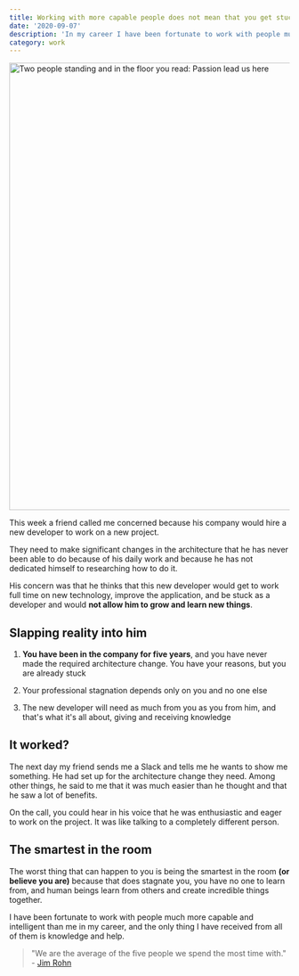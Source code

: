 ```yaml
---
title: Working with more capable people does not mean that you get stuck
date: '2020-09-07'
description: 'In my career I have been fortunate to work with people much more capable and intelligent than me and the only thing I have received from all of them is knowledge and help.'
category: work
---
```


<Image src="/images/blog/working-with-more-capable-people-does-not-mean-that-you-get-stuck/passion-lead-us-here.jpg" alt="Two people standing and in the floor you read: Passion lead us here" width="1202" height="803" />

This week a friend called me concerned because his company would hire a new developer to work on a new project.

They need to make significant changes in the architecture that he has never been able to do because of his daily work and because he has not dedicated himself to researching how to do it.

His concern was that he thinks that this new developer would get to work full time on new technology, improve the application, and be stuck as a developer and would **not allow him to grow and learn new things**.

## Slapping reality into him

1. **You have been in the company for five years**, and you have never made the required architecture change. You have your reasons, but you are already stuck

2. Your professional stagnation depends only on you and no one else

3. The new developer will need as much from you as you from him, and that's what it's all about, giving and receiving knowledge

## It worked?

The next day my friend sends me a Slack and tells me he wants to show me something. He had set up for the architecture change they need. Among other things, he said to me that it was much easier than he thought and that he saw a lot of benefits.

On the call, you could hear in his voice that he was enthusiastic and eager to work on the project. It was like talking to a completely different person.

## The smartest in the room

The worst thing that can happen to you is being the smartest in the room **(or believe you are)** because that does stagnate you, you have no one to learn from, and human beings learn from others and create incredible things together.

I have been fortunate to work with people much more capable and intelligent than me in my career, and the only thing I have received from all of them is knowledge and help.

> "We are the average of the five people we spend the most time with." - [Jim Rohn](https://www.wikiwand.com/en/Jim_Rohn)
